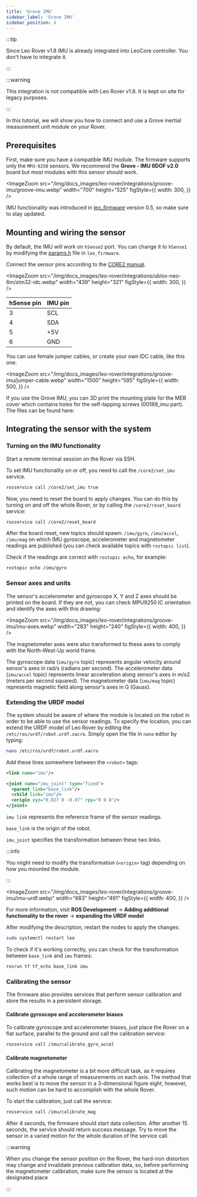 ```yaml
---
title: 'Grove IMU'
sidebar_label: 'Grove IMU'
sidebar_position: 4
---
```



:::tip

Since Leo Rover v1.8 IMU is already integrated into LeoCore controller. You
don't have to integrate it.

:::

:::warning

This integration is not compatible with Leo Rover v1.8. It is kept on site for
legacy purposes.

:::

In this tutorial, we will show you how to connect and use a Grove inertial
measurement unit module on your Rover.

## Prerequisites

<LinkButton to="/docs/leo-rover/guides/ssh" description="Connect via SSH" />
<LinkButton
  to="/docs/leo-rover/guides/firmware-update"
  description="Firmware update"
/>
<LinkButton
  to="/docs/leo-rover/guides/software-update"
  description="Software update"
/>

<div className="video-container">
  <LiteYouTubeEmbed
    id="hZZzMtRVv_M"
    params="autoplay=0&autohide=1&showinfo=0&rel=0"
    poster="hqdefault"
    title="Leo with IMU"
    webp
  />
</div>

First, make sure you have a compatible IMU module. The firmware supports only
the `MPU-9250` sensors. We recommend the **Grove - IMU 9DOF v2.0** board but
most modules with this sensor should work.

<ImageZoom
  src="/img/docs_images/leo-rover/integrations/groove-imu/groove-imu.webp"
  width="700"
  height="525"
  figStyle={{
    width: 300,
  }}
/>

IMU functionality was introduced in
[leo_firmware](https://github.com/LeoRover/leo_firmware/releases) version 0.5,
so make sure to stay updated.

## Mounting and wiring the sensor

By default, the IMU will work on `hSense2` port. You can change it to `hSense1`
by modifying the
[params.h](https://github.com/LeoRover/leo_firmware/blob/master/params.h) file
in `leo_firmware`.

Connect the sensor pins according to the
[CORE2 manual](https://husarion.com/manuals/core2/#hsensor).

<ImageZoom
  src="/img/docs_images/leo-rover/integrations/ublox-neo-6m/stm32-idc.webp"
  width="439"
  height="321"
  figStyle={{
    width: 300,
  }}
/>

| hSense pin | IMU pin |
| ---------- | ------- |
| 3          | SCL     |
| 4          | SDA     |
| 5          | +5V     |
| 6          | GND     |

You can use female jumper cables, or create your own IDC cable, like this one:

<ImageZoom
  src="/img/docs_images/leo-rover/integrations/groove-imu/jumper-cable.webp"
  width="1500"
  height="595"
  figStyle={{
    width: 500,
  }}
/>

If you use the Grove IMU, you can 3D print the mounting plate for the MEB cover
which contains holes for the self-tapping screws (00189_imu part). The files can
be found here:

<LinkButton
  to="/docs/leo-rover/documentation-dev-covers-addons"
  description="Dev-covers for addons"
/>

## Integrating the sensor with the system

### Turning on the IMU functionality

Start a remote terminal session on the Rover via SSH.

To set IMU functionality on or off, you need to call the `/core2/set_imu`
service.

```bash
rosservice call /core2/set_imu true
```

Now, you need to reset the board to apply changes. You can do this by turning on
and off the whole Rover, or by calling the `/core2/reset_board` service:

```bash
rosservice call /core2/reset_board
```

After the board reset, new topics should spawn: `/imu/gyro`, `/imu/accel`,
`/imu/mag` on which IMU gyroscope, accelerometer and magnetometer readings are
published (you can check available topics with `rostopic list`).

Check if the readings are correct with `rostopic echo`, for example:

```bash
rostopic echo /imu/gyro
```

### Sensor axes and units

The sensor's accelerometer and gyroscope X, Y and Z axes should be printed on
the board. If they are not, you can check MPU9250 IC orientation and identify
the axes with this drawing:

<ImageZoom
  src="/img/docs_images/leo-rover/integrations/groove-imu/imu-axes.webp"
  width="283"
  height="240"
  figStyle={{
    width: 400,
  }}
/>

The magnetometer axes were also transformed to these axes to comply with the
North-West-Up world frame.

The gyroscope data (`imu/gyro` topic) represents angular velocity around
sensor's axes in rad/s (radians per second). The accelerometer data (`imu/accel`
topic) represents linear acceleration along sensor's axes in m/s2 (meters per
second squared). The magnetometer data (`imu/mag` topic) represents magnetic
field along sensor's axes in G (Gauss).

### Extending the URDF model

The system should be aware of where the module is located on the robot in order
to be able to use the sensor readings. To specify the location, you can extend
the URDF model of Leo Rover by editing the `/etc/ros/urdf/robot.urdf.xacro`.
Simply open the file in `nano` editor by typing:

```bash
nano /etc/ros/urdf/robot.urdf.xacro
```

Add these lines somewhere between the `<robot>` tags:

```xml
<link name="imu"/>

<joint name="imu_joint" type="fixed">
  <parent link="base_link"/>
  <child link="imu"/>
  <origin xyz="0.027 0 -0.07" rpy="0 0 0"/>
</joint>
```

`imu link` represents the reference frame of the sensor readings.

`base_link` is the origin of the robot.

`imu_joint` specifies the transformation between these two links.

:::info

You might need to modify the transformation (`<origin>` tag) depending on how
you mounted the module.

:::

<ImageZoom
  src="/img/docs_images/leo-rover/integrations/groove-imu/imu-urdf.webp"
  width="683"
  height="491"
  figStyle={{
    width: 400,
  }}
/>

For more information, visit **ROS Development** -> **Adding additional
functionality to the rover** -> **expanding the URDF model**

<LinkButton
  to="/docs/leo-rover/advanced-guides/ros-development"
  description="ROS development"
/>

After modifying the description, restart the nodes to apply the changes:

```bash
sudo systemctl restart leo
```

To check if it's working correctly, you can check for the transformation between
`base_link` and `imu` frames:

```bash
rosrun tf tf_echo base_link imu
```

### Calibrating the sensor

The firmware also provides services that perform sensor calibration and store
the results in a persistent storage.

#### Calibrate gyroscope and accelerometer biases

To calibrate gyroscope and accelerometer biases, just place the Rover on a flat
surface, parallel to the ground and call the calibration service:

```bash
rosservice call /imu/calibrate_gyro_accel
```

#### Calibrate magnetometer

Calibrating the magnetometer is a bit more difficult task, as it requires
collection of a whole range of measurements on each axis. The method that works
best is to move the sensor in a 3-dimensional figure eight, however, such motion
can be hard to accomplish with the whole Rover.

To start the calibration, just call the service:

```bash
rosservice call /imu/calibrate_mag
```

After 4 seconds, the firmware should start data collection. After another 15
seconds, the service should return success message. Try to move the sensor in a
varied motion for the whole duration of the service call.

:::warning

When you change the sensor position on the Rover, the hard-iron distortion may
change and invalidate previous calibration data, so, before performing the
magnetometer calibration, make sure the sensor is located at the designated
place

:::
